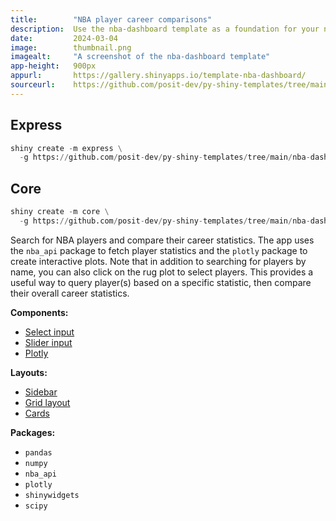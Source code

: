 ```yaml
---
title:        "NBA player career comparisons"
description:  Use the nba-dashboard template as a foundation for your next Shiny app.
date:         2024-03-04
image:        thumbnail.png
imagealt:     "A screenshot of the nba-dashboard template"
app-height:   900px
appurl:       https://gallery.shinyapps.io/template-nba-dashboard/
sourceurl:    https://github.com/posit-dev/py-shiny-templates/tree/main/nba-dashboard
---
```


::: {.panel-tabset .shiny-mode-tabset  group="shiny-app-mode"}
## Express
``` python
shiny create -m express \
  -g https://github.com/posit-dev/py-shiny-templates/tree/main/nba-dashboard
```
## Core
``` python
shiny create -m core \
  -g https://github.com/posit-dev/py-shiny-templates/tree/main/nba-dashboard
```
:::

Search for NBA players and compare their career statistics.
The app uses the `nba_api` package to fetch player statistics and the `plotly` package to create interactive plots.
Note that in addition to searching for players by name, you can also click on the rug plot to select players.
This provides a useful way to query player(s) based on a specific statistic, then compare their overall career statistics.


:::: {.grid .tags}
::: {.g-col-4}

**Components:**

* [Select input](/components/inputs/selectize-multiple/)
* [Slider input](/components/inputs/slider-range/)
* [Plotly](/components/outputs/plot-plotly/)

:::
::: {.g-col-4}

**Layouts:**

* [Sidebar](/layouts/sidebars)
* [Grid layout](/layouts/arrange)
* [Cards](/layouts/panels-cards/#content-divided-by-cards)

:::
::: {.g-col-4}

**Packages:**

* `pandas`
* `numpy`
* `nba_api`
* `plotly`
* `shinywidgets`
* `scipy`

:::
::::
